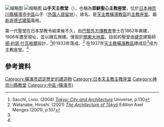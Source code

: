 {{coord|35|26|11|N|139|38|50|E|region:JP_type:landmark|display=title}}
[[File:Sacred_Heart_Cathedral_2014.jpg|缩略图]]
[[File:Sacred_Heart_Cathedral,_Yokohama_1.jpg|缩略图]]
'''山手天主教堂'''（{{lang-ja|カトリック山手教会}}），也稱為'''耶穌聖心主教座堂'''，位於[[日本|日本]][[神奈川縣|神奈川縣]][[橫濱市|橫濱市]][[中區_(橫濱市)|中區]]山手（[[外国人居留地|外国人居留地]]），故名。是[[天主教橫濱教區|天主教橫濱教區]]的[[主教座堂|主教座堂]]。屬[[新哥德式建築|新哥德式建築]]風格。

第一代聖堂在日本禁教令結束後不久，由[[巴黎外方傳教會|巴黎外方傳教會]]會士在1862年興建，1906年遷至現址，並以磚瓦興建。惟毀於[[關東大地震|關東大地震]]。目前的聖堂由[[捷克|捷克]]建築師[[揚·約瑟·什瓦格爾|揚·約瑟·什瓦格爾]]設計，<ref name="sacchi">Sacchi, Livio. (2004)  [http://books.google.com/books?ei=JherTuGAPYPu0gGBgrHEDw&ct=result&id=vvbVAAAAMAAJ ''Tokyo: City and Architecture'']  Universe, p.130</ref>於1933年落成。<ref name="#1">Watanabe, Hiroshi. (2001)  [http://books.google.com/books?id=zkkjpWYS8icC& ''The Architecture of Tōkyō''] Edition Axel Menges (2001), p.107</ref> 在1937年[[天主教橫濱教區|天主教橫濱教區]]建成后<ref name="#1"/>成为主教座堂。<ref name="sacchi"/>

==參考資料==
{{reflist}}

[[Category:橫濱市認定歷史的建造物|Category:橫濱市認定歷史的建造物]]
[[Category:日本天主教主教座堂|Category:日本天主教主教座堂]]
[[Category:神奈川縣教堂|Category:神奈川縣教堂]]
[[Category:中區_(橫濱市)|Category:中區 (橫濱市)]]